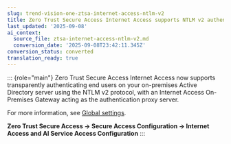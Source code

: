 ```yaml
---
slug: trend-vision-one-ztsa-internet-access-ntlm-v2
title: Zero Trust Secure Access Internet Access supports NTLM v2 authentication
last_updated: '2025-09-08'
ai_context:
  source_file: ztsa-internet-access-ntlm-v2.md
  conversion_date: '2025-09-08T23:42:11.345Z'
conversion_status: converted
translation_ready: true
---
```


::: {role="main"}
Zero Trust Secure Access Internet Access now supports transparently authenticating end users on your on-premises Active Directory server using the NTLM v2 protocol, with an Internet Access On-Premises Gateway acting as the authentication proxy server.

For more information, see [Global settings](global-settings-for-ztsa.mdx).

**Zero Trust Secure Access → Secure Access Configuration → Internet Access and AI Service Access Configuration**
:::
